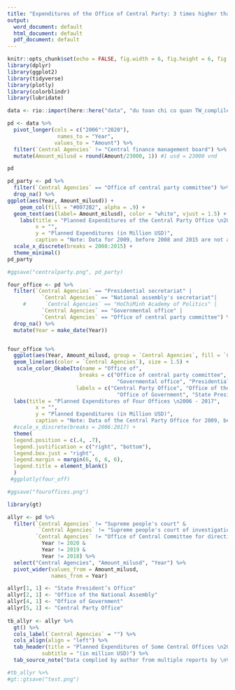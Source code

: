 ```yaml
---
title: "Expenditures of the Office of Central Party: 3 times higher than that of the Office of Government"
output:
  word_document: default
  html_document: default
  pdf_document: default
---
```


```r
knitr::opts_chunk$set(echo = FALSE, fig.width = 6, fig.height = 6, fig.align= "center", message=FALSE, echo=FALSE)
library(dplyr)
library(ggplot2)
library(tidyverse)
library(plotly)
library(colorblindr)
library(lubridate)

data <- rio::import(here::here("data", "du toan chi co quan TW_complile_2006_2020.xlsx"), skip = 4) 

pd <- data %>% 
  pivot_longer(cols = c("2006":"2020"),
                names_to = "Year",
               values_to = "Amount") %>% 
  filter(`Central Agencies` != "Central finance management board") %>% 
  mutate(Amount_milusd = round(Amount/23000, 1)) #1 usd = 23000 vnd

pd

```

``` r
pd_party <- pd %>% 
  filter(`Central Agencies` == "Office of central party committee") %>% 
  drop_na() %>% 
ggplot(aes(Year, Amount_milusd)) +
    geom_col(fill = "#0072B2", alpha = .9) +
  geom_text(aes(label= Amount_milusd), color = "white", vjust = 1.5) +
    labs(title = "Planned Expenditures of the Central Party Office \n2008 - 2015",
         x = "",
         y = "Planned Expenditures (in Million USD)",
         caption = "Note: Data for 2009, before 2008 and 2015 are not available \nSource: Data complied by author from multiple reports by \nVietnam's Ministry of Finance") +
  scale_x_discrete(breaks = 2008:2015) +
  theme_minimal()
pd_party

#ggsave("centralparty.png", pd_party)
```

```r
four_office <- pd %>% 
  filter(`Central Agencies` == "Presidential secretariat" |
           `Central Agencies` == "National assembly's secretariat"|
     #      `Central Agencies` == "HoChiMinh Academy of Politics" |
           `Central Agencies` == "Governmental office" |
           `Central Agencies` == "Office of central party committee") %>% 
  drop_na() %>% 
  mutate(Year = make_date(Year)) 


four_office %>% 
  ggplot(aes(Year, Amount_milusd, group = `Central Agencies`, fill = `Central Agencies`)) +
  geom_line(aes(color = `Central Agencies`), size = 1.5) +
   scale_color_OkabeIto(name = "Office of",
                       breaks = c("Office of central party committee", "National assembly's secretariat", # keep the breaks as the variables in the data set
                                   "Governmental office", "Presidential secretariat"),
                      labels = c("Central Party Office", "Office of the National Assembly", # how we want to call it in the plot
                                   "Office of Government", "State President’s Office")) + 
  labs(title = "Planned Expenditures of Four Offices \n2006 - 2017",
         x = "",
         y = "Planned Expenditures (in Million USD)",
         caption = "Note: Data of the Central Party Office for 2009, before 2008 and after 2015 are not available \nSource: Data complied by author from multiple reports by \nVietnam's Ministry of Finance") +
  #scale_x_discrete(breaks = 2006:2017) +
  theme(
  legend.position = c(.4, .7),
  legend.justification = c("right", "bottom"),
  legend.box.just = "right",
  legend.margin = margin(6, 6, 6, 6),
  legend.title = element_blank()
  ) 
 #ggplotly(four_off)

#ggsave("fouroffices.png")
```


```r
library(gt)

allyr <- pd %>% 
  filter(`Central Agencies` != "Supreme people's court" & 
          `Central Agencies` != "Supreme people's court of investigation" &
         `Central Agencies` != "Office of Central Committee for directing prevention and  anti-corruption" &
           Year != 2020 &
           Year != 2019 &
           Year != 2018) %>% 
  select("Central Agencies", "Amount_milusd", "Year") %>% 
  pivot_wider(values_from = Amount_milusd,
              names_from = Year) 

allyr[1, 1] <- "State President’s Office"
allyr[2, 1] <- "Office of the National Assembly"
allyr[4, 1] <- "Office of Government"
allyr[5, 1] <- "Central Party Office"
  
tb_allyr <- allyr %>% 
  gt() %>% 
  cols_label(`Central Agencies` = "") %>% 
  cols_align(align = "left") %>% 
  tab_header(title = "Planned Expenditures of Some Central Offices \n2006-2017",
           subtitle = "(in million USD)") %>% 
  tab_source_note("Data complied by author from multiple reports by \nVietnam's Ministry of Finance")

#tb_allyr %>% 
#gt::gtsave("test.png")
```

